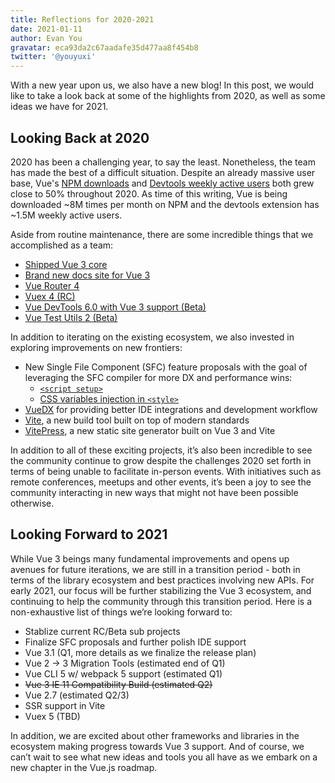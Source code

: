 ```yaml
---
title: Reflections for 2020-2021
date: 2021-01-11
author: Evan You
gravatar: eca93da2c67aadafe35d477aa8f454b8
twitter: '@youyuxi'
---
```


With a new year upon us, we also have a new blog! In this post, we would like to take a look back at some of the highlights from 2020, as well as some ideas we have for 2021.

## Looking Back at 2020

2020 has been a challenging year, to say the least. Nonetheless, the team has made the best of a difficult situation. Despite an already massive user base, Vue's [NPM downloads](https://npm-stat.com/charts.html?package=vue&from=2020-01-01&to=2020-12-31) and [Devtools weekly active users](https://chrome-stats.com/d/nhdogjmejiglipccpnnnanhbledajbpd) both grew close to 50% throughout 2020. As time of this writing, Vue is being downloaded ~8M times per month on NPM and the devtools extension has ~1.5M weekly active users.

Aside from routine maintenance, there are some incredible things that we accomplished as a team:

- [Shipped Vue 3 core](https://github.com/vuejs/vue-next/releases/tag/v3.0.0)
- [Brand new docs site for Vue 3](https://v3.vuejs.org/)
- [Vue Router 4](https://github.com/vuejs/vue-router-next/releases/tag/v4.0.0)
- [Vuex 4 (RC)](https://next.vuex.vuejs.org/)
- [Vue DevTools 6.0 with Vue 3 support (Beta)](https://chrome.google.com/webstore/detail/vuejs-devtools/ljjemllljcmogpfapbkkighbhhppjdbg)
- [Vue Test Utils 2 (Beta)](https://vue-test-utils.vuejs.org/v2/guide/introduction.html)

In addition to iterating on the existing ecosystem, we also invested in exploring improvements on new frontiers:

- New Single File Component (SFC) feature proposals with the goal of leveraging the SFC compiler for more DX and performance wins:
  - [`<script setup>`](https://github.com/vuejs/rfcs/pull/227)
  - [CSS variables injection in `<style>`](https://github.com/vuejs/rfcs/pull/231)
- [VueDX](https://github.com/znck/vue-developer-experience) for providing better IDE integrations and development workflow
- [Vite](http://vitejs.dev/), a new build tool built on top of modern standards
- [VitePress](https://vitepress.vuejs.org/), a new static site generator built on Vue 3 and Vite

In addition to all of these exciting projects, it’s also been incredible to see the community continue to grow despite the challenges 2020 set forth in terms of being unable to facilitate in-person events. With initiatives such as remote conferences, meetups and other events, it’s been a joy to see the community interacting in new ways that might not have been possible otherwise.

## Looking Forward to 2021

While Vue 3 beings many fundamental improvements and opens up avenues for future iterations, we are still in a transition period - both in terms of the library ecosystem and best practices involving new APIs. For early 2021, our focus will be further stabilizing the Vue 3 ecosystem, and continuing to help the community through this transition period. Here is a non-exhaustive list of things we’re looking forward to:

- Stablize current RC/Beta sub projects
- Finalize SFC proposals and further polish IDE support
- Vue 3.1 (Q1, more details as we finalize the release plan)
- Vue 2 → 3 Migration Tools (estimated end of Q1)
- Vue CLI 5 w/ webpack 5 support (estimated Q1)
- ~~Vue 3 IE 11 Compatibility Build (estimated Q2)~~
- Vue 2.7 (estimated Q2/3)
- SSR support in Vite
- Vuex 5 (TBD)

In addition, we are excited about other frameworks and libraries in the ecosystem making progress towards Vue 3 support. And of course, we can’t wait to see what new ideas and tools you all have as we embark on a new chapter in the Vue.js roadmap.
